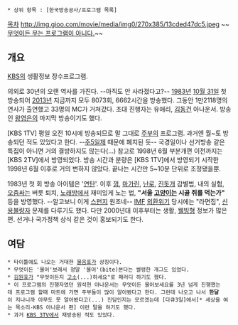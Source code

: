  * 상위 항목 : [한국방송공사/프로그램 목록]

[[목차]]
http://img.gioo.com/movie/media/img0/270x385/13cded47dc5.jpeg
~~[[루이스 수아레즈|무엇이든 무는 프로그램이 아니다.]]~~
== 개요 ==
[[KBS]]의 생활정보 장수프로그램.

의외로 30년의 오랜 역사를 가진다. --아직도 안 사라졌다고?-- [[1983년]] [[10월 31일]] 첫 방송되어 [[2013년]] 지금까지 모두 8073회, 6662시간을 방송했다. 그동안 1만2118명의 연사가 출연했고 33명의 MC가 거쳐갔다. 초대 진행자는 유애리, [[김동건]] 아나운서. 방송인 [[왕영은]]의 마지막 방송이기도 했다. 

[KBS 1TV] 평일 오전 10시에 방송되므로 말 그대로 [[주부]]의 프로그램. 과거엔 월~토 방송되던 적도 있었다고 한다. --[[주5일제]] 때문에 폐지된 듯-- 국경일이나 선거방송 같은 특집이 아니면 거의 결방하지도 않는다(...) 참고로 1998년 6월 부분개편 이전까지는 [KBS 2TV]에서 방영되었다.
방송 시간과 분량은 [KBS 1TV]에서 방영되기 시작한 1998년 6월 이후로 거의 변하지 않았다. 끝나는 시간만 5~10분 단위로 조정됐을뿐.

1983년 첫 회 방송 아이템은 '[[연탄]]'. 이후 [[껌]], [[마가린]], [[난로]], [[진돗개]] 감별법, 내의 실험, [[오줌]]싸는 버릇 퇴치, [[노래방]]에서 재미있게 노는 법, '''"서울 [[고양이]]는 시골 쥐를 먹는가"''' 등을 방영했다. --알고보니 이게 [[스펀지]] 원조네-- [[IMF]] [[외환위기]] 당시에는 "라면집", [[신용불량자]] 문제를 다루기도 했다. 다만 2000년대 이후부터는 생활, [[웰빙]]형 정보가 많은 편. 선거나 국가정책 상식 같은 것이 홍보되기도 한다. 

== 여담 ==
 * 타이틀에도 나오는 거대한 [[물음표]]가 상징이다.
 * 무엇이든 '물어'보래서 정말 '물어'(bite)본다는 썰렁한 개그도 있었다.
 * [[김원효]]가 "무엇이든지 [[고소]](...)하세요"로 패러디 하기도 했다. 
 * 이 프로그램의 진행자였던 원석현 아나운서는 무엇이든 물어보세요를 3년 넘게 진행했는데 프로그램 할때 마트에 가면 주부들이 많이 알아봤다고 한다. 그런데 나오고 나서 '''한달'''이 지나니까 아무도 못 알아봤다고(...) 진담인지는 모르겠는데 [다큐3일]에서[* 세상을 여는 목소리-KBS 아나운서 편] 이런 말을 하기도 했다.
 * 과거 [[KBS 3TV]]에서 재방송된 적도 있었다.
